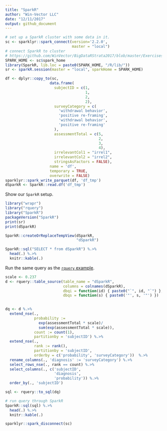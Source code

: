 ```yaml
---
title: "SparkR"
author: "Win-Vector LLC"
date: "12/11/2017"
output: github_document
---
```


```r
# set up a SparkR cluster with some data in it.
sc <- sparklyr::spark_connect(version='2.2.0', 
                              master = "local")
# connect SparkR to cluster 
# https://github.com/WinVector/BigDataRStrata2017/blob/master/Exercises/solutions/06-Spark-Extension.md
SPARK_HOME <- sc$spark_home
library(SparkR, lib.loc = paste0(SPARK_HOME, "/R/lib/"))
sr <- sparkR.session(master = "local", sparkHome = SPARK_HOME)

df <- dplyr::copy_to(sc, 
                    data.frame(
                      subjectID = c(1,                   
                                    1,
                                    2,                   
                                    2),
                      surveyCategory = c(
                        'withdrawal behavior',
                        'positive re-framing',
                        'withdrawal behavior',
                        'positive re-framing'
                      ),
                      assessmentTotal = c(5,                 
                                          2,
                                          3,                  
                                          4),
                      irrelevantCol1 = "irrel1",
                      irrelevantCol2 = "irrel2",
                      stringsAsFactors = FALSE),
                    name = 'df',
                    temporary = TRUE, 
                    overwrite = FALSE)
sparklyr::spark_write_parquet(df, 'df_tmp')
dSparkR <- SparkR::read.df('df_tmp')
```

Show our `SparkR` setup.

```r
library("wrapr")
library("rquery")
library("SparkR")
packageVersion("SparkR")
print(sr)
print(dSparkR)

SparkR::createOrReplaceTempView(dSparkR, 
                                "dSparkR")

SparkR::sql("SELECT * from dSparkR") %.>%
  head(.) %.>%
  knitr::kable(.)
```

Run the same query as the [`rquery` example](https://winvector.github.io/rquery/).

```r
scale <- 0.237
d <- rquery::table_source(table_name = "dSparkR",
                          columns = colnames(dSparkR),
                          dbqi = function(id) { paste0("`", id, "`") },
                          dbqs = function(s) { paste0('"', s, '"') })
                          

dq <- d %.>%
  extend_nse(.,
             probability :=
               exp(assessmentTotal * scale)/
               sum(exp(assessmentTotal * scale)),
             count := count(1),
             partitionby = 'subjectID') %.>%
  extend_nse(.,
             rank := rank(),
             partitionby = 'subjectID',
             orderby = c('probability', 'surveyCategory'))  %.>%
  rename_columns(., 'diagnosis' := 'surveyCategory') %.>%
  select_rows_nse(., rank == count) %.>%
  select_columns(., c('subjectID', 
                      'diagnosis', 
                      'probability')) %.>%
  order_by(., 'subjectID')

sql <- rquery::to_sql(dq)

# run query through SparkR
SparkR::sql(sql) %.>%
  head(.) %.>%
  knitr::kable(.)
```

```r
sparklyr::spark_disconnect(sc)
```



